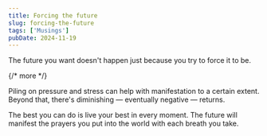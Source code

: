 ```yaml
---
title: Forcing the future
slug: forcing-the-future
tags: ['Musings']
pubDate: 2024-11-19
---
```


The future you want doesn't happen just because you try to force it to be.

{/* more */}

Piling on pressure and stress can help with manifestation to a certain extent. Beyond that, there's diminishing — eventually negative — returns.

The best you can do is live your best in every moment. The future will manifest the prayers you put into the world with each breath you take.
